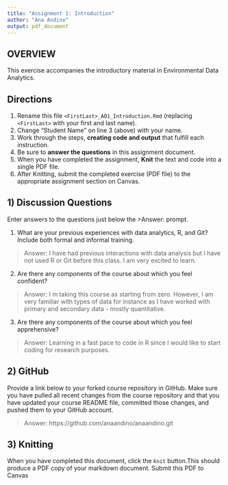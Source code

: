 ```yaml
---
title: "Assignment 1: Introduction"
author: "Ana Andino"
output: pdf_document
---
```


## OVERVIEW

This exercise accompanies the introductory material in Environmental Data Analytics. 

## Directions
1.  Rename this file `<FirstLast>_A01_Introduction.Rmd` (replacing `<FirstLast>` with your first and last name).
2.  Change "Student Name" on line 3 (above) with your name.
3.  Work through the steps, **creating code and output** that fulfill each instruction.
4.  Be sure to **answer the questions** in this assignment document.
5.  When you have completed the assignment, **Knit** the text and code into a single PDF file.
6.  After Knitting, submit the completed exercise (PDF file) to the appropriate assignment section on Canvas.


## 1) Discussion Questions
Enter answers to the questions just below the >Answer: prompt.

1. What are your previous experiences with data analytics, R, and Git? Include both formal and informal training.

> Answer: I have had previous interactions with data analysis but I have not used R or Git before this class. I am very excited to learn.

2. Are there any components of the course about which you feel confident?

> Answer: I m taking this course as starting from zero. However, I am very familiar with types of data for instance as I have worked with primary and secondary data - mostly quantitative.

3. Are there any components of the course about which you feel apprehensive?

> Answer: Learning in a fast pace to code in R since I would like to start coding for research purposes.


## 2) GitHub

Provide a link below to your forked course repository in GitHub. Make sure you have pulled all recent changes from the course repository and that you have updated your course README file, committed those changes, and pushed them to your GitHub account. 

> Answer: https://github.com/anaandino/anaandino.git

## 3) Knitting
When you have completed this document, click the `knit` button.This should produce a PDF copy of your markdown document. Submit this PDF to Canvas 
